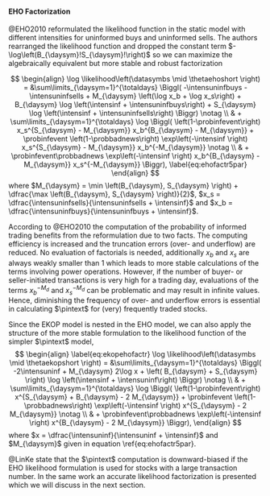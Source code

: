 #### EHO Factorization
\label{sec:ehofactr}
@EHO2010 reformulated the likelihood function in the static
model with different intensities for uninformed buys and uninformed sells.
The authors rearranged the likelihood function and dropped the constant term $-\log\left(B_{\daysym}!S_{\daysym}!\right)$
so we can maximize the algebraically equivalent but more stable and robust factorization

$$
\begin{align}
  \log \likelihood\left(\datasymbs \mid \thetaehoshort \right) =
  &\sum\limits_{\daysym=1}^{\totaldays} \Biggl( -\intensuninfbuys - \intensuninfsells + M_{\daysym} \left(\log x_b + \log x_s\right) +
    B_{\daysym} \log \left(\intensinf + \intensuninfbuys\right) + S_{\daysym} \log \left(\intensinf + \intensuninfsells\right) \Biggr) \notag \\
  & + \sum\limits_{\daysym=1}^{\totaldays}
  \log \Biggl( \left(1-\probinfevent\right) x_s^{S_{\daysym} - M_{\daysym}} x_b^{B_{\daysym} - M_{\daysym}}
  + \probinfevent \left(1-\probbadnews\right)  \exp\left(-\intensinf \right) x_s^{S_{\daysym} - M_{\daysym}} x_b^{-M_{\daysym}} \notag \\
  & + \probinfevent\probbadnews \exp\left(-\intensinf \right) x_b^{B_{\daysym} - M_{\daysym}} x_s^{-M_{\daysym}}  \Biggr),
  \label{eq:ehofactr5par}
\end{align}
$$
where $M_{\daysym} = \min \left(B_{\daysym}, S_{\daysym} \right) + \dfrac{\max \left(B_{\daysym}, S_{\daysym} \right)}{2}$,
$x_s = \dfrac{\intensuninfsells}{\intensuninfsells + \intensinf}$ and
$x_b = \dfrac{\intensuninfbuys}{\intensuninfbuys + \intensinf}$.

According to @EHO2010 the computation of the probability of informed trading
benefits from the reformulation
due to two facts.
The computing efficiency is increased and the truncation errors (over- and underflow) are reduced.
No evaluation of factorials is needed, additionally $x_b$ and $x_s$ are always weakly smaller than 1 which leads to more stable
calculations of the terms involving power operations.
However, if the number of buyer- or seller-initiated transactions is very high for a trading day,
evaluations of the terms $x_b^{-M_d}$ and $x_s^{-M_d}$ can be problematic and may result in infinite values.
Hence, diminishing the frequency of over- and underflow errors is essential in calculating $\pintext$ for (very) frequently traded stocks.

Since the EKOP model is nested in the EHO model,
we can also apply the structure of the more stable formulation
to the likelihood function of the simpler $\pintext$ model,
$$
\begin{align}
  \label{eq:ekopehofactr}
  \log \likelihood\left(\datasymbs \mid \thetaekopshort \right) =
  &\sum\limits_{\daysym=1}^{\totaldays} \Biggl( -2\intensuninf + M_{\daysym} 2\log x +
    \left( B_{\daysym} + S_{\daysym} \right) \log \left(\intensinf + \intensuninf\right) \Biggr) \notag \\
  & + \sum\limits_{\daysym=1}^{\totaldays}
  \log \Biggl( \left(1-\probinfevent\right) x^{S_{\daysym} + B_{\daysym} - 2 M_{\daysym}}
  + \probinfevent \left(1-\probbadnews\right)  \exp\left(-\intensinf \right) x^{S_{\daysym} - 2 M_{\daysym}} \notag \\
  & + \probinfevent\probbadnews \exp\left(-\intensinf \right) x^{B_{\daysym} - 2 M_{\daysym}} \Biggr),
\end{align}
$$
where $x = \dfrac{\intensuninf}{\intensuninf + \intensinf}$ and $M_{\daysym}$ given in equation \\ref{eq:ehofactr5par}.

@LinKe state that the $\pintext$ computation is downward-biased if the EHO likelihood formulation is used for
stocks with a large transaction number.
In the same work an accurate likelihood factorization is presented which we will discuss in the next section.